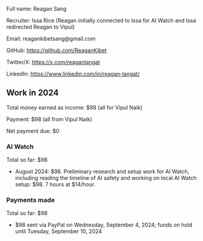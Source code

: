 Full name: Reagan Sang

Recruiter: Issa Rice (Reagan initially connected to Issa for AI Watch and Issa redirected Reagan to Vipul)

Email: reagankibetsang@gmail.com

GitHub: https://github.com/ReaganKibet

Twitter/X: https://x.com/reaganlangat

LinkedIn: https://www.linkedin.com/in/reagan-langat/

==Work in 2024==

Total money earned as income: $98 (all for Vipul Naik)

Payment: $98 (all from Vipul Naik)

Net payment due: $0

===AI Watch===

Total so far: $98

* August 2024: $98. Preliminary research and setup work for AI Watch, including reading the timeline of AI safety and working on local AI Watch setup: $98. 7 hours at $14/hour.

===Payments made===

Total so far: $98

* $98 sent via PayPal on Wednesday, September 4, 2024; funds on hold until Tuesday, September 10, 2024
